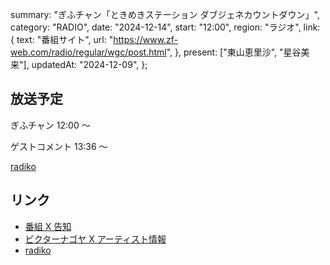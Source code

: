   summary: "ぎふチャン「ときめきステーション ダブジェネカウントダウン」",
  category: "RADIO",
  date: "2024-12-14",
  start: "12:00",
  region: "ラジオ",
  link: {
    text: "番組サイト",
    url: "https://www.zf-web.com/radio/regular/wgc/post.html",
  },
  present: ["東山恵里沙", "星谷美来"],
  updatedAt: "2024-12-09",
};

## 放送予定

ぎふチャン 12:00 〜

ゲストコメント 13:36 ～

[radiko](https://radiko.jp/#GBS)

## リンク

- [番組 X 告知](https://x.com/wgcd1431/status/1867419636935143908)
- [ビクターナゴヤ X アーティスト情報](https://x.com/victor_nagoya/status/1865912984557834711)
- [radiko](https://radiko.jp/#GBS)
